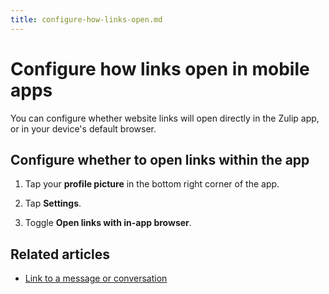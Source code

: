 ```yaml
---
title: configure-how-links-open.md
---
```


# Configure how links open in mobile apps

You can configure whether website links will open directly in the Zulip app, or
in your device's default browser.

## Configure whether to open links within the app

<Tabs>
<TabItem label="mobile">

1. Tap your **profile picture** in the bottom right corner of the app.




1. Tap **Settings**.

1. Toggle **Open links with in-app browser**.

</TabItem>
</Tabs>

## Related articles

* [Link to a message or conversation](/help/link-to-a-message-or-conversation)


